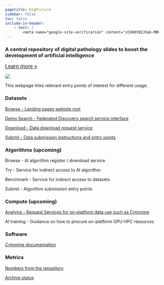 ```yaml
---
pagetitle: BigPicture
sidebar: false
toc: false
include-in-header:
    - text: |
        <meta name="google-site-verification" content="zCbRdYQIJhqk-MBVfUpr3GXL0AMrCZmCz0jnPcctmwU" />
---
```



::: grid
::: g-col-7
### A central repository of digital pathology slides to boost the development of artificial intelligence
<p>[Learn more »](https://bigpicture.eu){style="font-size:larger;"}</p>
:::
::: g-col-5
![](/images/bp-logo.png)
:::
:::


This webpage links relevant entry points of interest for different usage.

### Datasets
  
[Browse - Landing pages website root](https://datasets.bp.nbis.se/)

[Demo Search - Federated Discovery search service interface ](https://bp-demo.rahtiapp.fi/)

[Download - Data download request service](datasets/download/downloading-data.html){style=""}

[Submit - Data submission instructions and entry points ](datasets/submission/){style=""}

### Algorithms (upcoming)
Browse - AI algorithm register / download service

Try - Service for indirect access to AI algorithm

Benchmark - Service for indirect access to datasets

Submit - Algorithm submission entry points

### Compute (upcoming)

[Analysis - Request Services for on-platform data use such as Cytomine](https://cytomine.bp.nbis.se/)

AI training - Guidance on how to procure on-platform GPU HPC resources

### Software  
[Cytomine documentation](https://doc.cytomine.com/)

### Metrics 
[Numbers from the repository](https://bp.nbis.se/metrics/)

[Archive status](https:/grafana.bp.nbis.se/public-dashboards/c465fe145d7844b59d7eea87be8e199d){target="_blank"}
